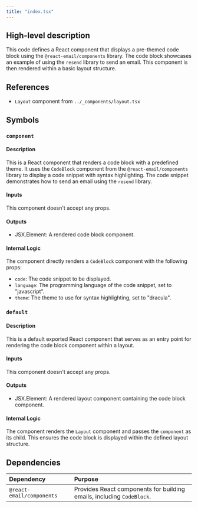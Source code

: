 ```yaml
---
title: "index.tsx"
---
```


## High-level description
This code defines a React component that displays a pre-themed code block using the `@react-email/components` library. The code block showcases an example of using the `resend` library to send an email. This component is then rendered within a basic layout structure.

## References
- `Layout` component from `../_components/layout.tsx`

## Symbols
### `component`
#### Description
This is a React component that renders a code block with a predefined theme. It uses the `CodeBlock` component from the `@react-email/components` library to display a code snippet with syntax highlighting. The code snippet demonstrates how to send an email using the `resend` library.

#### Inputs
This component doesn't accept any props.

#### Outputs
- JSX.Element: A rendered code block component.

#### Internal Logic
The component directly renders a `CodeBlock` component with the following props:
- `code`: The code snippet to be displayed.
- `language`: The programming language of the code snippet, set to "javascript".
- `theme`: The theme to use for syntax highlighting, set to "dracula".

### `default`
#### Description
This is a default exported React component that serves as an entry point for rendering the code block component within a layout.

#### Inputs
This component doesn't accept any props.

#### Outputs
- JSX.Element: A rendered layout component containing the code block component.

#### Internal Logic
The component renders the `Layout` component and passes the `component` as its child. This ensures the code block is displayed within the defined layout structure.

## Dependencies
| Dependency | Purpose |
|:-----------|:--------|
| `@react-email/components` | Provides React components for building emails, including `CodeBlock`. |

